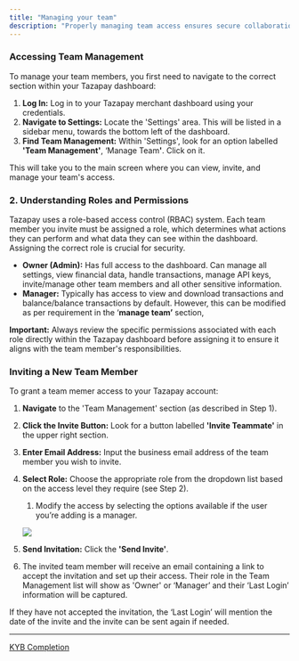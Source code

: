 ```yaml
---
title: "Managing your team"
description: "Properly managing team access ensures secure collaboration and appropriate levels of permission for different roles within your organization. ###"
---
```


### Accessing Team Management

To manage your team members, you first need to navigate to the correct section within your Tazapay dashboard:

1. **Log In:** Log in to your Tazapay merchant dashboard using your credentials.
2. **Navigate to Settings:** Locate the 'Settings' area. This will be listed in a sidebar menu, towards the bottom left of the dashboard.
3. **Find Team Management:** Within 'Settings', look for an option labelled **'Team Management'**, ‘Manage Tea&#x6D;**'**. Click on it.

This will take you to the main screen where you can view, invite, and manage your team's access.

### 2. Understanding Roles and Permissions

Tazapay uses a role-based access control (RBAC) system. Each team member you invite must be assigned a role, which determines what actions they can perform and what data they can see within the dashboard. Assigning the correct role is crucial for security.

* **Owner (Admin):** Has full access to the dashboard. Can manage all settings, view financial data, handle transactions, manage API keys, invite/manage other team members and all other sensitive information.
* **Manager:** Typically has access to view and download transactions and balance/balance transactions by default. However, this can be modified as per requirement in the ‘**manage team’** section,

**Important:** Always review the specific permissions associated with each role directly within the Tazapay dashboard before assigning it to ensure it aligns with the team member's responsibilities.

### Inviting a New Team Member

To grant a team memer access to your Tazapay account:

1. **Navigate** to the 'Team Management' section (as described in Step 1).

2. **Click the Invite Button:** Look for a button labelled **'Invite Teammate'** in the upper right section.

3. **Enter Email Address:** Input the business email address of the team member you wish to invite.

4. **Select Role:** Choose the appropriate role from the dropdown list based on the access level they require (see Step 2).

   1. Modify the access by selecting the options available if the user you’re adding is a manager.

   ![](/images/docs/0d3da74e15190478d0ed0d85bd8b16c1101c5008dc8ef255aff16f06cbfaa322-image_4.png)

5. **Send Invitation:** Click the **'Send Invite'**.

6. The invited team member will receive an email containing a link to accept the invitation and set up their access. Their role in the Team Management list will show as 'Owner' or ‘Manager’ and their ‘Last Login’ information will be captured.

If they have not accepted the invitation, the ‘Last Login’ will mention the date of the invite and the invite can be sent again if needed.

***

[KYB Completion](/docs/know-your-business-kyb-completion)
